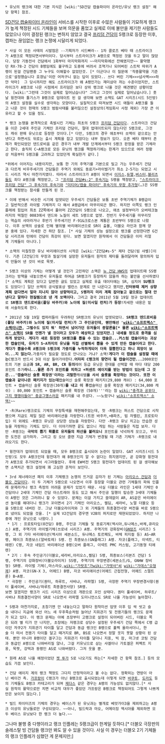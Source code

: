  * 유닛의 랭크에 대한 기본 지식은 [wiki:"SD건담 캡슐파이터 온라인/유닛 랭크 설정" 해당 항목] 참조.

[[SD건담 캡슐파이터 온라인]]이 서비스를 시작한 이후로 수많은 사람들이 기묘하게 랭크가 높게 책정된 시드 기체들을 보며 의문을 품었고 실제로 이에 불만을 제기한 사람들도 많았으나 이미 결정된 랭크는 변하지 않았고 결국 [[프리덤 건담]]이 S랭크로 등장한 이후, 캡파는 끊임없는 랭크 논쟁에 시달리게 되었다. 

 * 사실 이 모든 사태의 시발점은 --기획자가 시드빠라-- 1차 클로즈 베타 때 스트라이크가 A랭크로 책정되면서부터이다. 당시부터 스트라이크가 A랭으로 책정된 것을 두고 말이 많았다. 당장 기동전사 건담에서 1화부터 마지막화까지 ~~마지막화에선 잔해였지만~~ 활약했던 RX-78-2 건담이 B랭임에도 불구하고 도중에 버려서 조역기나 되어버린 스트락 따위가 A랭이 된걸 건담팬중 그 누구도 이해할수 없었던것. [* 더군다나 이 질문에 '작중활약을 기준으로'설정했습니다 호갱님'이란 어처구니 없는 답이 있었다.. 쓰다 버린 기체>>>넘사벽>>>하얀 악마]  그 당시까지만 해도 스트라이크가 왜 A랭인가는 재미삼아 까는 수준이었지만, 스트라이크가 A랭크로 나온 시점에서 프리덤은 보다 상위 랭크로 나올 것은 예견됐던 상황이었다. [wiki:"그런데 그것이 실제로 일어났습니다" 그리고 그것이 실제로 일어났습니다.] 훗날 윙전대와 톨기스가 B랭크로 업데이트 된 걸 생각해 보면 소맥도 GAT 시리즈(시드 5인방)의 A랭크 설정을 실수로 생각하는 모양이다. 실질적으로 따져보면 시드 애들이 A랭크를 들고 나온 것이 현재의 S랭크 범람사태를 불러일으킨 설정상의(게임회사 사정 제외) 가장 큰 이유라고 할 수 있을 정도.

 * 랭크 논쟁을 본격적으로 촉발시킨 기체는 최초의 S랭크 [[프리덤 건담]]이다. 스트라이크 건담을 이은 2세대 주인공 기체인 프리덤 건담이, 절대 업데이트되지 않는다던 S랭크로, 그것도 캐쉬 판매 유닛으로 등장한 것이다.[* 다만, S랭크의 경우 애초부터 쏘맥이 겉으로는 안낸다고 하면서도 뒤로는 출시 계획을 잡고 있었다는 내부 정보가 있다. 오픈 베타 때부터 존재가 확인되었던 덴드로비움 같은 경우가 내부 개발 단계에서부터 S랭크 판정을 받은 기체라고 한다. 솔직히 C~A랭크로 모든 유닛의 랭크를 책정하기에는 한계가 있으므로 여러 정황상 처음부터 S랭크를 고려하고 있었던게 확실한거 같다.]



 *위에서 이어지는 내용이지만, 보통 한 기의 주역기를 기본으로 밀고 가는 우주세기 건담과 다르게 비우주세기의 건담들은 주역기 외에도 동료기+라이벌기가 최소 2-5기는 되었고 시드 시리즈 역시 마찬가지였다. 따라서 스트라이크가 A랭이 되면서 [[이지스]],[[듀엘]],[[버스터]],[[블리츠]]들도 죄다 A랭크를 책정받고, 그 [["프리덤 건담#s-2" 후속기]]는 S랭을 책정받고, [["스트라이크 프리덤 건담" 그 후속기의 후속기]]와 [["미티어/캡슐 파이터" 후속기의 무장 추가형]](…)은 SS랭크를 책정받는 참사를 만들게 된 것. 

 * 이에 반해서 비슷한 시기에 업뎃되던 우주세기 건담들은 보통 초반 주역기체가 B랭급이고 일반적으론 라이벌 기체까지 다 해서 A랭급에서 마무리되곤 했다. 하지만 이쪽도 랭크 인플레에 힘입어 최초 ZZ쪽에서 풀아머 ZZ건담이 S랭으로 나오고, 애초 설정부터가 오버테크놀러지의 떡칠인 0083에서 덴드와 노질이 세트 S랭으로 업뎃. 전반기 우주세기를 마무리짓는 역습의 샤아라거나 후반기 우주세기인 F-91&크로스본 계통은 초반부터 S랭으로 나왔다. 이후 쏘맥의 상술로 인해 별의별 바리에이션으로 SR이 출몰, 더블오 라인과 함께 양분 중에 있다. 자세한 건 하단 참조. [* 사실 기체의 성능 설정으로 랭크를 선정한다면 G건담 시리즈와 턴에이 건담이 최강이 된다. 보면 알겠지만 원작에서 이 건담들은 이미 리얼계 기체들이 아니다.]

 * 소맥의 미칠듯한 유닛 바리에이션의 시작은 [wiki:"Z건담#s-5" 제타 건담(빔 샤벨)]이다. 기존 [Z건담]의 무장과 필살기에 실망한 유저들이 원작의 제타를 돌려달라며 항의하자 덥석 만들어 낸 것이 바로 묵젯. 

 * S랭크 이상의 기체는 어떻게 낼 것인가 고민하던 소맥은 [[뉴 건담 HWS]]의 업데이트때 SS랭크라는 방책을 내놓으면서 유저들로 하여금 SR랭크가 등장하지 않을까 하는 불안을 선사하였다[* 소맥도 계획은 있다고 답변한 글도 있었고 실제로 유출 데이터에는 SR, 심지어 '''SU랭크'''도 있었다!] 일단 쏘맥의 공식발표상 밸런스 문제로 안 나온다고 했지만,'''인터뷰때 제커 상향계획 없다면서 얼마 지나지 않아 상향먹이고, S랭까지 미리 계획 잡아놓고 겉으로는 절대 안 낸다고 말하다 현질템으로 낸 게 쏘맥이다.''' 그리고 결국 2011년 5월 19일 정규 업데이트로 '''SR랭크 덴드로비움(폴딩 바주카)와 노이에 질(미사일 런처)가 등장!'''자세한 내용은 밑에 서술하도록 한다. 

 * 2011년 5월 19일 캡파러들이 우려하던 SR랭크의 유닛이 업뎃되었다. '''SR랭크 덴드로비움(폴딩 바주카)와 노이에 질(미사일 런처)가 그 주인공인데, 웬만해선 '[[wiki:"소프트맥스" 소맥]]이니깐, 그럴수도 있지 뭐' 하면서 넘어가던 유저들이 종말론을[* 물론 [[wiki:"소프트맥스" 소맥]]이 SR을 언젠가 낼 것이라고 모두가 예상하고 있었지만.] 내세울 정도로 충격을 심하게 받았다. 게다가 새로 등장한 SR랭크를 뽑을 수 있는 캡슐은...커스텀 캡슐이라는 괴상한 캡슐인데, 유저가 S~A까지의 유닛을 직접 선별해서 뽑을 수 있게 만든 캡슐이라고 한다. 게다가 뽑을수록 A랭크와 S랭크에 가중치를 누적하게되어 더욱 잘뽑힌다고 하니 희망이 보이...지 않는다. '''가중치가 필요할 정도로 안나오는 거냐? 소맥!''' 게다가 이 캡슐을 설정할 때에는 '''C랭크가 반드시 3대 이상 들어가야한다.''' 어차피 C랭크의 향연이 될 캡슐이건만...'''2000포인트의 기본 요금'''과 SR, AR, BR, CR 등의 '''레어 등급 유닛은 한대를 선택할 때 마다 대당 200포인트 추가'''라니...물론 추가 포인트를 피하고 +퍼센트 에이지를 받는 방법이 있는데 그 것은...'캡슐머신 슬롯 확장권'이라는 괴랄한 '''캐쉬템'''을 사서 슬롯을 확장하는 것이다. 또한 이 캡슐과 같이나온 패키지가 있는데 '''캡슐머신 슬롯 확장권 패키지(29,800 캐쉬) : 64,000 포인트 + 캡슐머신 슬롯 확장권(30개)'''를 내고 이 후 '''캡슐머신 슬롯 확장권 패키지2(34,800 캐쉬) : 80,000 포인트 + 캡슐머신 슬롯 확장권 (50개)'''라는 참 [[wiki:"충격과 공포다 그지 깽깽이들아" 충공그꺵]]스러운 패키지를 내 주셨다. ~~노렸구나 [[wiki:"소프트맥스" 소맥!]]~~

 * -R(Rare)랭크로도 기체의 무장특색을 재현해주었는데, 첫 -R랭크는 퍼스트 건담으로 시작했으며 지금도 제일 많은 바리에이션을 자랑한다.(트윈 바주카,+B파츠, 빔 자벨린, 프로토타입) 이 외에도 -R랭크 유닛은 상당한 성능을 자랑한다. 다만 -R랭크 유닛 치고는 안습한 성능을 자랑하는 기체도 있다. 더 이야기하면 끝도 없으니 게임 하는 사람들은 직접 보자. 다만 -R랭크는 '''극악의 뽑기 확률로 유저들의 파산을 불러오니''' 포인트를 넉넉하게 모으고, 무리한 도전은 삼가하자. 그리고 킹 오브 클랜 지급 기체가 변경될 때 기존 기체가 -R랭크로 내려오기도 한다.

 * 윙전대가 업데이트 되었을 때, 모두 B랭크로 출시되어 논란이 일었다. GAT 시리즈(시드 5인방)도 모두 A랭크인데 윙전대가 왜 B랭크인지 알 수 없다는 취지였지만, 곧 강화형 윙전대가 A랭크로 추가되면서 사그라들었다. 후에 EW버전 S랭크 윙전대가 업데이트 된 걸 생각해보면 소맥치곤 랭크 설정에 꽤 고심한 흔적이 보인다.

 * 3rd 제너레이션 패치 이후 기체랭크 논쟁의 뜨거운 감자가 된 기체는 [[아리오스 건담]]과 [[더블오 건담]]이다. 이 두 기체가 S랭으로 나오면서 이후 등장할 더블오 관련 기체들의 파워 인플레 문제라거나 랭크 측정의 어려움 문제가 있었기 때문. 사실 더블오 라인은 1세대 기체인 0건담이나 2세대 기체인 건담 아스트레아 등도 있고 해서 주인공 일행이 탑승한 3세대 기체들이 A랭인 것은 그러려니 할 수 있었다. 문제는 이걸 가지고 쓸데없이 AR, AS같은 바리에이션 놀이를 해대더니 랭크가 꼬이면서 2기 기체인 아리오스, 켈딤, 세라비, 노멀 더블오 등을 S랭으로 내버린 것. 그냥 더블오라이저와 그 외 기체들의 최종결전사양 버전을 바로 S랭으로 냈어도 되었을 것을. [* 실제 V2건담의 경우엔 V2B의 퍼지로만 재현되었었다. 하지만 나중에 개인 유닛으로 나왔다.] 
  * 1기 : 프로토타입(O건담) B랭, 주인공 기체들 및 동료기체(엑시아,듀나메스,바체,큐리오스) A랭, 주역기의 라이벌기체(쓰로네 시리즈) A랭. 주역기의 강화장비([[GN암즈]] 시리즈) S랭, 그 외 기타 바리에이션(엑시아 세븐소드, 듀나메스 토르페도, 바체 피지컬 등) AS~AR랭, 페이크 최종보스(알바토레) S랭. 진 최종보스(GN플래그) A랭. 자코(플래그, 이넥트, 티에렌) C랭, 자코 네임드 바리에이션 B랭(오버 플래그, 이넥트 PMC 커스텀, 고기동형 티에렌)
  * 2기 : 후속 주인공기(더블오,세라비,아리오스,켈딤) S랭, 최종보스(리본즈 건담) S랭, 주역기의 강화장비(더블오라이저) SS랭, 주역기의 무장변경(세븐소드/G, GNHW 장비형) SR랭. 라이벌 기체(,마스라오,[[wiki:"가랏조"가]][[wiki:"가뎃사"씨]] [[wiki:"가데스"오형제]]) A랭. 자코(GN-X 3, 어헤드) B랭, 자코 바리에이션(어헤드 근접전형, 어헤드 스멀트론) B~A랭.
  * 극장판 : 주인공기(퀀터, 하루트, 사바냐, 라파엘) S랭, 극장판 주역기 무장변경사항(퀀터 풀세이버, 사바냐/하루트 최종결전사양) SR랭. 
 보면 알겠지만 랭크가 시드 시리즈 이상으로 개판으로 꼬인 상태다. 퀀터 풀세이버, 하루트/사바냐 최종결전사양이 SR로 나오면서 라파엘 도미니언스도 SR로 나올 가능성이 높아졌다.

 * S랭과 마찬가지로, 초창기엔 안 내놓는다고 말하다 원작미션 업뎃 이후 입 싹 씻고 슬슬 내더니 지금에 와선 어느 새 우후죽순처럼 늘어난 지휘관기 및 전용기들의 랭크도 문제가 되고 있다. 이 랭크 문제는 아예 초장부터 고랭크로 설정이 되어버린 시드, 더블오 쪽은 되려 별 티가 안 나지만, 초장에는 저랭크로 상당수 설정된 우주세기 건담 쪽에서 C랭 급이던 자쿠2가 지휘관기 타이틀 달고 건담과 동급 랭크인 B랭으로 훌쩍 올라서더니, 한술 더 떠서 전용기 타이틀 달고 떼거지로 BR, BS로 나오면서 정말 웃지 못할 상황이 된 상태. 뿐만 아니라 B랭이던 겔구그는 지휘관기 타이틀 달더니 지옹, 빅 잠, 마그넷 코팅 건담과 동급인 A랭으로 나와버리질 않나, 그걸 키유닛으로 삼는 샤겔이나 가토겔은 퍼펙트 지옹, 묵젯, 강떡과 동랭인 AS로 나와버렸다. 그저 웃을 뿐.

 * 원래 AS로 나올 예정이었던 [[젯 투]]가 S로 나오기도 하는[* 자세한 건 항목 참조.] 등의 모습도 가끔 보인다.

 * 건담 에이지 계의 랭크 책정도 그다지 안정적이라고 볼 수는 없다. 정확히는 연방이 아닌 베이건 측. [[가프랑]]이 C랭크가 아닌 B랭크로 출시되었는데 이렇게 되면 [[바쿠토]], [[도라도]] 등의 기체들도 B랭크 카테고리가 되며 [[제다스]] 같은 경우는 A랭의 가능성도 없지않다.[* 사실 원작의 활약으로만 치면 비교적 대우가 좋았던 가프랑은 B랭크로 책정되어도 그렇게 나쁘게만은 보이지 않는다.]

 * 빌드 파이터즈의 기체의 경우는 베이스가 된 유닛과는 별개로 베앗가이3을 제외하고는 A랭크 이상의 유닛들로만 구성되었다. ~~아니, 빌드락과 마오, 어메이징 엑시아를 제외하면 모두 베이스 유닛보다 한 랭크 더 높다.~~

그나마 불행 중 다행이라고 랭크 인플레는 S랭크급이 한계일 듯하다.[* 더블오 극장판의 솔레스탈 빙 건담들 랭크만 봐도 알 수 있을 것이다. 사실 이 경우는 더블오 2기 기체들의 랭크 인플레가 심했던 게 문제지만;]
